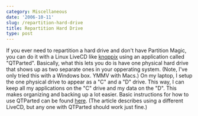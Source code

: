 ```yaml
---
category: Miscellaneous
date: '2006-10-11'
slug: /repartition-hard-drive
title: Repartition Hard Drive
type: post
---
```



If you ever need to repartition a hard drive and don't have
Partition Magic, you can do it with a Linux LiveCD like
[knoppix](http://www.knoppix.org/) using an application called
"QTParted". Basically, what this lets you do is have one physical
hard drive that shows up as two separate ones in your opperating
system. (Note, I've only tried this with a Windows box. YMMV with
Macs.) On my laptop, I setup the one physical drive to appear as a
"C" and a "D" drive. This way, I can keep all my applications on
the "C" drive and my data on the "D". This makes organizing and
backing up a lot easier. Basic instructions for how to use QTParted
can be found
[here](http://www.help2go.com/Tutorials/Computer_Basics/How_to_Repartition_Hard_Drive_without_Reformatting.html).
(The article describes using a different LiveCD, but any one with
QTParted should work just fine.)